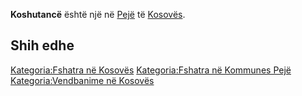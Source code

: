 {{Fshat në 
 | Emri                = Koshutancë
 | EmriAlt                = 
 | NAME_SHORT_FORM=      
 | NAME_GENERIC=      
 | NAME_SORT_NAME_RO=      KOSHUTANCE
 | FULL_NAME_RO = Koshutancë
 | FULL_NAME_ND_RO=Koshutance
 | SORT_NAME_RG=KOSHUTANCE
 | FULL_NAME_RG=Koshutancë
 | FULL_NAME_ND_RG=Koshutance
 | SRP_NAME_SHORT_FORM=      
 | SRP_NAME_GENERIC=      
 | SRP_NAME_SORT_NAME_RO=      
 | SRP_FULL_NAME_RO = 
 | SRP_FULL_NAME_ND_RO=
 | SRP_SORT_NAME_RG=
 | SRP_FULL_NAME_RG=
 | SRP_FULL_NAME_ND_RG=
 | Emri (Rasa dhanore) = 
 | Figura              = 
 | Shteti              = Kosovo
 | Komuna              = Pejë
 | Kodi postar         = 
 | Sipërfaqja          = 

 | Popullsia           = 

 | Regj. i popullsisë  = 
 | Dend. e popullsisë  = 
 | Faqja zyrtare       = 
 <!--- Koordinatat ----> 
 | Gjerësia            = 42.738889
 | Gjatësia            = 20.101111
 | Lartësia            = 
}}
'''Koshutancë''' është një [[]] në [[Pejë]] të [[Kosovës]].

<!-- == Gjeografia == -->
<!-- == Historia == -->
<!-- == Demografia == -->
== Shih edhe ==
{{Komuna Pejë}}
{{Kosovo-Administrata-Cung}}

[[Kategoria:Fshatra në Kosovës]]
[[Kategoria:Fshatra në Kommunes Pejë]]
[[Kategoria:Vendbanime në Kosovës]]